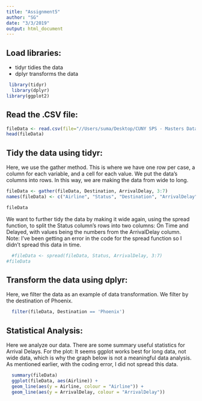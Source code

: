 ```yaml
---
title: "Assignment5"
author: "SG"
date: "3/3/2019"
output: html_document
---
```

## Load libraries:  
- tidyr tidies the data  
- dplyr transforms the data

```r
 library(tidyr)
  library(dplyr)
library(ggplot2)
```

## Read the .CSV file:  

```r
fileData <- read.csv(file="//Users/suma/Desktop/CUNY SPS - Masters Data Science/Data 607/Assignment5/ArrivalDelays.csv", header = T)
head(fileData)
```

## Tidy the data using tidyr:  
Here, we use the gather method. This is where we have one row per case, a column for each variable, and a cell for each value. We put the data's columns into rows. In this way, we are making the data from wide to long. 

```r
fileData <- gather(fileData, Destination, ArrivalDelay, 3:7)
names(fileData) <- c("Airline", "Status", "Destination", "ArrivalDelay")

fileData
```

We want to further tidy the data by making it wide again, using the spread function, to split the Status column's rows into two columns: On Time and Delayed, with values being the numbers from the ArrivalDelay column. Note: I've been getting an error in the code for the spread function so I didn't spread this data in time.

```r
  #fileData <- spread(fileData, Status, ArrivalDelay, 3:7)
#fileData
```

## Transform the data using dplyr:  
Here, we filter the data as an example of data transformation. We filter by the destination of Phoenix.  
```r
  filter(fileData, Destination == 'Phoenix')
```

## Statistical Analysis:  
Here we analyze our data. There are some summary useful statistics for Arrival Delays. For the plot: It seems ggplot works best for long data, not wide data, which is why the graph below is not a meaningful data analysis. As mentioned earlier, with the coding error, I did not spread this data.  

```r
  summary(fileData)
  ggplot(fileData, aes(Airline)) + 
  geom_line(aes(y = Airline, colour = "Airline")) + 
  geom_line(aes(y = ArrivalDelay, colour = "ArrivalDelay"))
```



